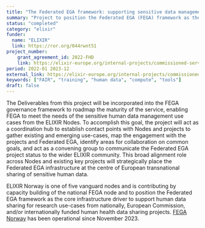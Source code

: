 ```yaml
---
title: "The Federated EGA framework: supporting sensitive data management across the ELIXIR Nodes"
summary: "Project to position the Federated EGA (FEGA) framework as the core infrastructure driver to support human data sharing for research use-cases from nationally, European Commission, and/or internationally funded human health data sharing projects."
status: "completed"
category: "elixir"
funder:
  name: "ELIXIR"
  link: https://ror.org/044rwnt51
project_number:
    grant_agreement_id: 2022-FHD
    link: https://elixir-europe.org/internal-projects/commissioned-services/2022-fhd
period: 2022-01 2023-12
external_link: https://elixir-europe.org/internal-projects/commissioned-services/2022-fhd
keywords: ["FAIR", "training", "human data", "compute", "tools"]
draft: false
---
```


The Deliverables from this project will be incorporated into the FEGA governance framework
to roadmap the maturity of the service, enabling FEGA to meet the needs of the sensitive
human data management use cases from the ELIXIR Nodes. To accomplish this goal, the
project will act as a coordination hub to establish contact points with Nodes and projects to
gather existing and emerging use-cases, map the engagement with the projects and
Federated EGA, identify areas for collaboration on common goals, and act as a convening
group to communicate the Federated EGA project status to the wider ELIXIR community.
This broad alignment role across Nodes and existing key projects will strategically place the
Federated EGA infrastructure at the centre of European transnational sharing of sensitive
human data.

ELIXIR Norway is one of five vanguard nodes and is contributing by capacity building of the national FEGA node and to position the Federated EGA framework as the core infrastructure driver to support human data sharing for research use-cases from nationally, European Commission, and/or internationally funded human health data sharing projects. [FEGA Norway](https://ega.elixir.no/) has been operational since November 2023.
